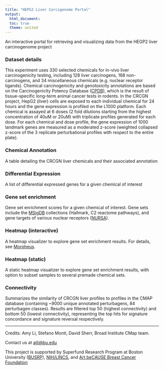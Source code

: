 ```yaml
---
title: "HEPG2 Liver Carcigenome Portal"
output:
  html_document:
  toc: true
  theme: united
---
```


An interactive portal for retrieving and visualizing data from the HEGP2 liver carcinogenome project

### Dataset details

This experiment uses 330 selected chemicals for in-vivo liver carcinogenicity testing, including 128 liver carcinogens, 168 non-carcinogens, and 34 miscellaneous chemicals (e.g. nuclear receptor ligands). Chemical carcinogenicity and genotoxicity annotations are based on the Carcinogenicity Potency Database ([CPDB](https://toxnet.nlm.nih.gov/cpdb/)), which is the result of tissue-specific long-term animal cancer tests in rodents. In the CRCGN project, HepG2 (liver) cells are exposed to each individual chemical for 24 hours and the gene expression is profiled on the L1000 platform. Each chemical is assayed at 6 doses (2 fold dilutions starting from the highest concentration of 40uM or 20uM) with triplicate profiles generated for each dose. For each chemical and dose profile, the gene expression of 1000 landmark genes are measured as a moderated z-score (weighted collapsed z-score of the 3 replicate perturbational profiles with respect to the entire plate).

### Chemical Annotation

A table detailing the CRCGN liver chemicals and their associated annotation

### Differential Expression

A list of differential expressed genes for a given chemical of interest

### Gene set enrichment

Gene set enrichment scores for a given chemical of interest. Gene sets include the [MSigDB](http://software.broadinstitute.org/gsea/msigdb) collections (Hallmark, C2 reactome pathways), and gene targets of various nuclear receptors ([NURSA](https://www.nursa.org/nursa/transcriptomine/index.jsf)).

### Heatmap (interactive)

A heatmap visualizer to explore gene set enrichment results. For details, see [Morpheus](https://software.broadinstitute.org/morpheus/).

### Heatmap (static)

A static heatmap visualizer to explore gene set enrichment results, with option to subset samples to several premade chemical sets.

### Connectivity

Summarizes the similarity of CRCGN liver profiles to profiles in the CMAP database (containing ~9000 unique annotated perturbagens, 84 perturbagen classes). Results are filtered top 50 (highest connectivity) and bottom 50 (lowest connectivity), representing the top hits for signature concordance and signature reversal respectively. 


---

Credits: Amy Li, Stefano Monti, David Sherr, Broad Institute CMap team.

Contact us at [ajli@bu.edu](mailto:ajli@bu.edu)

This project is supported by Superfund Research Program at Boston University ([BUSRP](http://www.bu.edu/sph/research/research-landing-page/superfund-research-program-at-boston-university)), [NIH/LINCS](http://www.lincsproject.org), and [Art beCAUSE Breast Cancer Foundation](https://artbecause.org)


